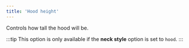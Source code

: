 ```yaml
---
title: 'Hood height'
---
```


Controls how tall the hood will be.

:::tip
This option is only available if the **neck style** option is set to `hood`.
:::
